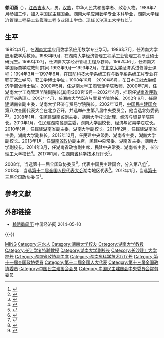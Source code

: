 '''赖明勇'''（{{bd|1965年|6月|}}），[[江西|江西]][[吉水|吉水]]人，男，[[汉族|汉族]]，中华人民共和国学者、政治人物。1986年7月参加工作，加入[[中国民主建国会|中国民主建国会]]。[[湖南大学|湖南大学]][[应用数学|应用数学]]专业本科毕业，湖南大学经济管理工程系工业管理工程专业硕士学位。现任[[长沙理工大学|长沙理工大学]]校长<ref>{{cite news|title=长沙理工大学校长-赖明勇|url=http://www.csust.edu.cn/pub/xww/xnyw/t20140326_261290.htm|deadurl=yes|archiveurl=https://web.archive.org/web/20140326153434/http://www.csust.edu.cn/pub/xww/xnyw/t20140326_261290.htm|archivedate=2014-03-26|accessdate=2014-03-26}}</ref>。

== 生平 ==
1982年9月，在[[湖南大学|湖南大学]]应用数学系应用数学专业学习。1986年7月，任湖南大学应用数学系教师。1988年9月，在湖南大学经济管理工程系工业管理工程专业硕士研究生。1990年12月，任湖南大学经济管理工程系教师。1992年9月，任湖南大学国际商学院教师(其间:1992年9月—1993年2月，在[[北京大学|北京大学]]经济系进修博士课程；1994年3月—1997年6月，在[[国防科技大学|国防科技大学]]系统工程与数学系系统工程专业在职研究生学习，获工学博士学位；1998年10月—2000年5月，在日本[[千叶大学|千叶大学]]经济学部做博士后)。2000年5月，任湖南大学工商管理学院教师。2000年7月，任湖南大学工商管理学院副院长(其间:2001年9月—2002年4月，挂职任[[湖南省民政厅|湖南省民政厅]]厅长助理)。2002年4月，任湖南大学经济与贸易学院院长。2002年6月，任[[民建|民建]]湖南省副主委，湖南大学经济与贸易学院院长。2002年12月，[[中国民主建国会|中国民主建国会]]第八次全国代表大会在北京召开，并选举产生第八届中央委员会，他当选常务委员<ref>{{Cite book|title=中华人民共和国年鉴 2003 总第23期|last=中华人民共和国年鉴编辑部编辑|publisher=中华人民共和国年鉴社|year=2003.11|pages=277}}</ref><ref>{{Cite book|title=中国改革开放新时期年鉴 2002年|last=[[王振川|王振川]]主编|publisher=[[中国民主法制出版社|中国民主法制出版社]]|year=2014|isbn=978-7-5162-0674-4|location=北京|pages=1090}}</ref>。2008年1月，任民建湖南省副主委，湖南大学校长助理、经济与贸易学院院长。2010年1月，任民建湖南省副主委，湖南大学副校长、经济与贸易学院院长。2010年8月，任民建湖南省副主委，湖南大学副校长。2011年2月，任民建湖南省主委，湖南大学副校长。2012年12月，任民建中央常委、湖南省主委，湖南大学副校长。2013年1月，任[[湖南省政协|湖南省政协]]副主席，民建中央常委、湖南省主委，湖南大学副校长。2014年3月，任湖南省政协副主席，民建中央常委、湖南省主委，长沙理工大学校长<ref>{{cite web|accessdate=2014-06-09|url=http://district.ce.cn/newarea/sddy/201403/27/t20140327_2559532.shtml|title=湖南省政协副主席赖明勇任长沙理工大学校长|publisher=中国经济网|archive-date=2016-03-04|archive-url=https://web.archive.org/web/20160304200002/http://district.ce.cn/newarea/sddy/201403/27/t20140327_2559532.shtml|dead-url=no}}</ref>。2017年1月，任[[湖南省科学技术厅|湖南省科学技术厅]]厅长<ref>{{cite news|title=湖南省政协副主席、长沙理工大学校长赖明勇出任省科技厅长|url=http://www.thepaper.cn/newsDetail_forward_1597543|accessdate=2017-01-20|work=澎湃新闻|archive-date=2018-04-27|archive-url=https://web.archive.org/web/20180427073022/http://www.thepaper.cn/newsDetail_forward_1597543|dead-url=no}}</ref>。

2008年，当选第十一届全国政协委员<ref>{{cite news|title=第十一届全国政协委员名单|url=http://www.indaa.com.cn/zt/2009qglh/zxzs/200903/t20090303_127573.html|accessdate=2013-04-09|newspaper=新华社北京1月25日电 中国人民政治协商会议第十一届全国委员会委员名单(共2237人，2008年1月25日政协第十届全国委员会常务委员会第二十次会议通过)|date=2008年1月25日|deadurl=yes|archiveurl=https://web.archive.org/web/20130928014403/http://www.indaa.com.cn/zt/2009qglh/zxzs/200903/t20090303_127573.html|archivedate=2013年9月28日}}</ref>，代表中国民主建国会，分入第八组<ref>{{cite news|title=全国政协信息-赖明勇|url=http://www.cppcc.gov.cn/CMS/wylibary/showJcwyxtInfoWylibary.action?tabJcwyxt.guid=11W0002840&wytype=wjwy|accessdate=2013-04-09|newspaper=全国政协委员会|archive-date=2018-01-27|archive-url=https://web.archive.org/web/20180127143349/http://www.cppcc.gov.cn/CMS/wylibary/showJcwyxtInfoWylibary.action?tabJcwyxt.guid=11W0002840&wytype=wjwy|dead-url=no}}</ref>。2013年，当选[[第十二届全国人民代表大会|第十二届全国人民代表大会]]湖南地区代表<ref>{{cite news|title=全国人大代表信息-赖明勇|url=http://210.82.31.1:8084/delegate/viewDelegate.action?dbid=121753|accessdate=2013-04-05|newspaper=全国人大网|archive-url=https://web.archive.org/web/20150629003247/http://www.npc.gov.cn/delegate/viewDelegate.action?dbid=121753|archive-date=2015-06-29|dead-url=yes}}</ref>。2018年1月，当选[[中国人民政治协商会议第十三届全国委员会委员名单|第十三届全国政协委员]]<ref>{{Cite web|url=http://sports.163.com/18/0126/06/D92BRKK400051C89.html|title=中国人民政治协商会议第十三届全国委员会委员名单|accessdate=2018-01-26|last=|work=网易|archive-url=https://web.archive.org/web/20180127143232/http://sports.163.com/18/0126/06/D92BRKK400051C89.html|archive-date=2018-01-27|dead-url=yes}}</ref>。

== 參考文獻 ==
{{reflist}}

== 外部链接 ==
* [http://district.ce.cn/newarea/sddy/201403/27/t20140327_2559532.shtml 赖明勇简历 ] {{Wayback|url=http://district.ce.cn/newarea/sddy/201403/27/t20140327_2559532.shtml |date=20160304200002 }} 中国经济网 2014-05-10

{{-}}
{{start box}}
{{s-gov|prc}}
{{s-before|[[童旭东|童旭东]]}}
{{s-title|[[湖南省科学技术厅|湖南省科学技术厅]]厅长|2017年1月—}}
{{s-inc}}
{{s-civ}}
{{s-before|}}
{{s-title|[[中国民主建国会|中国民主建国会]]湖南省委主委|2011年2月—}}
{{s-inc}}
{{end box}}
{{湖南省领导人}}
{{中国民主建国会第八届中央委员会}}
{{中国民主建国会第十届中央委员会}}
{{中国民主建国会第十一届中央委员会}}
{{2008年度“长江学者奖励计划”特聘教授}}
{{Authority control}}
{{DEFAULTSORT:LAI赖}}
[[Category:赖姓|MING]]
[[Category:吉水人|Category:吉水人]]
[[Category:湖南大学校友|Category:湖南大学校友]]
[[Category:湖南大学教授|Category:湖南大学教授]]
[[Category:长江学者特聘教授|Category:长江学者特聘教授]]
[[Category:湖南大学副校长|Category:湖南大学副校长]]
[[Category:长沙理工大学校长|Category:长沙理工大学校长]]
[[Category:湖南省政协副主席|Category:湖南省政协副主席]]
[[Category:湖南省科学技术厅厅长|Category:湖南省科学技术厅厅长]]
[[Category:第十一届全国政协委员|Category:第十一届全国政协委员]]
[[Category:第十二屆全國人大代表|Category:第十二屆全國人大代表]]
[[Category:第十三届全国政协委员|Category:第十三届全国政协委员]]
[[Category:中国民主建国会会员|Category:中国民主建国会会员]]
[[Category:中国民主建国会中央委员会常务委员|Category:中国民主建国会中央委员会常务委员]]